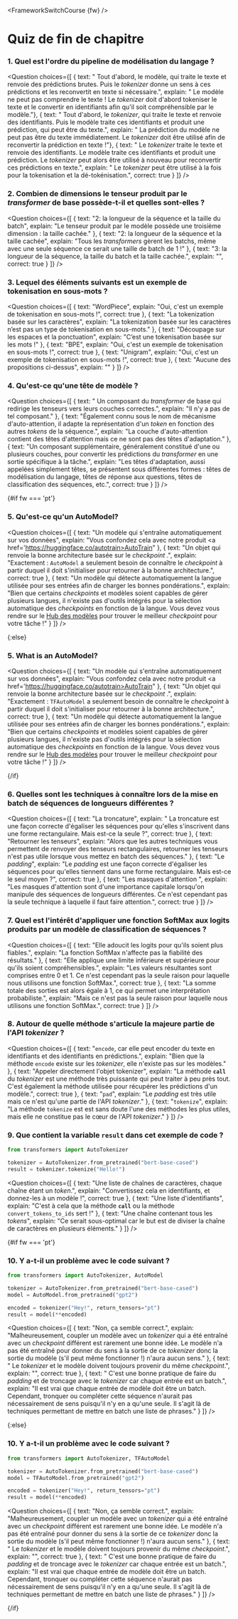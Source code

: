 <FrameworkSwitchCourse {fw} />

<!-- DISABLE-FRONTMATTER-SECTIONS -->

# Quiz de fin de chapitre

### 1. Quel est l'ordre du pipeline de modélisation du langage ?


<Question
	choices={[
		{
			text: " Tout d'abord, le modèle, qui traite le texte et renvoie des prédictions brutes. Puis le <i>tokenizer</i> donne un sens à ces prédictions et les reconvertit en texte si nécessaire.",
			explain: " Le modèle ne peut pas comprendre le texte ! Le <i>tokenizer</i> doit d'abord tokeniser le texte et le convertir en identifiants afin qu'il soit compréhensible par le modèle."},
		{
			text: " Tout d'abord, le <i>tokenizer</i>, qui traite le texte et renvoie des identifiants. Puis le modèle traite ces identifiants et produit une prédiction, qui peut être du texte.",
			explain: " La prédiction du modèle ne peut pas être du texte immédiatement. Le <i>tokenizer</i> doit être utilisé afin de reconvertir la prédiction en texte !"},
		{
			text: " Le <i>tokenizer</i> traite le texte et renvoie des identifiants. Le modèle traite ces identifiants et produit une prédiction. Le <i>tokenizer</i> peut alors être utilisé à nouveau pour reconvertir ces prédictions en texte.",
			explain: " Le <i>tokenizer</i> peut être utilisé à la fois pour la tokenisation et la dé-tokénisation.",
            correct: true
		}
	]}
/>

### 2. Combien de dimensions le tenseur produit par le <i>transformer</i> de base possède-t-il et quelles sont-elles ?


<Question
	choices={[
		{
			text: "2: la longueur de la séquence et la taille du batch",
			explain: "Le tenseur produit par le modèle possède une troisième dimension : la taille cachée."
		},
		{
			text: "2: la longueur de la séquence et la taille cachée",
			explain: "Tous les <i>transformers</i>  gèrent les batchs, même avec une seule séquence ce serait une taille de batch de 1 !"
		},
		{
			text: "3: la longueur de la séquence, la taille du batch et la taille cachée.",
			explain: "",
            correct: true
		}
	]}
/>

### 3. Lequel des éléments suivants est un exemple de tokenisation en sous-mots ?

<Question
	choices={[
		{
			text: "WordPiece",
			explain: "Oui, c'est un exemple de tokenisation en sous-mots !",
            correct: true
		},
		{
			text: "La tokenization basée sur les caractères",
			explain: "La tokenization basée sur les caractères n’est pas un type de tokenisation en sous-mots."
		},
		{
			text: "Découpage sur les espaces et la ponctuation",
			explain: "C’est une tokenisation basée sur les mots !"
		},
		{
			text: "BPE",
			explain: "Oui, c'est un exemple de tokenisation en sous-mots !",
            correct: true
        },
		{
			text: "Unigram",
			explain: "Oui, c'est un exemple de tokenisation en sous-mots !",
            correct: true
        },
		{
			text: "Aucune des propositions ci-dessus",
			explain: ""
        }
	]}
/>

### 4. Qu'est-ce qu'une tête de modèle ?

<Question
	choices={[
		{
			text: " Un composant du <i>transformer</i>  de base qui redirige les tenseurs vers leurs couches correctes.",
			explain: "Il n'y a pas de tel composant."
		},
		{
			text:  "Également connu sous le nom de mécanisme d'auto-attention, il adapte la représentation d'un <i>token</i>  en fonction des autres <i>tokens</i>  de la séquence.",
			explain: "La couche d'auto-attention contient des têtes d'attention mais ce ne sont pas des têtes d'adaptation."
		},
		{
			text: "Un composant supplémentaire, généralement constitué d'une ou plusieurs couches, pour convertir les prédictions du <i>transformer</i>  en une sortie spécifique à la tâche.",
			explain: "Les têtes d'adaptation, aussi appelées simplement têtes, se présentent sous différentes formes : têtes de modélisation du langage, têtes de réponse aux questions, têtes de classification des séquences, etc.",
			correct: true
		} 
	]}
/>

{#if fw === 'pt'}
### 5. Qu'est-ce qu'un AutoModel?

<Question
	choices={[
		{
			text: "Un modèle qui s'entraîne automatiquement sur vos données",
			explain: "Vous confondez cela avec notre produit <a href='https://huggingface.co/autotrain>AutoTrain</a>"
		},
		{
			text: "Un objet qui renvoie la bonne architecture basée sur le <i>checkpoint</i> .",
			explain: "Exactement : <code>AutoModel</code> a seulement besoin de connaître le <i>checkpoint</i> à partir duquel il doit s'initialiser pour retourner à la bonne architecture.",
			correct: true
		},
		{
			text: "Un modèle qui détecte automatiquement la langue utilisée pour ses entrées afin de charger les bonnes pondérations.",
			explain: "Bien que certains <i>checkpoints</i> et modèles soient capables de gérer plusieurs langues, il n'existe pas d'outils intégrés pour la sélection automatique des <i>checkpoints</i> en fonction de la langue. Vous devez vous rendre sur le <a href='https://huggingface.co/models'>Hub des modèles</a> pour trouver le meilleur <i>checkpoint</i> pour votre tâche !"
		} 
	]}
/>

{:else}
### 5. What is an AutoModel?

<Question
	choices={[
		{
			text: "Un modèle qui s'entraîne automatiquement sur vos données",
			explain: "Vous confondez cela avec notre produit <a href='https://huggingface.co/autotrain>AutoTrain</a>"
		},
		{
			text: "Un objet qui renvoie la bonne architecture basée sur le <i>checkpoint</i> .",
			explain: "Exactement : <code>TFAutoModel</code> a seulement besoin de connaître le <i>checkpoint</i> à partir duquel il doit s'initialiser pour retourner à la bonne architecture.",
			correct: true
		},
		{
			text: "Un modèle qui détecte automatiquement la langue utilisée pour ses entrées afin de charger les bonnes pondérations.",
			explain: "Bien que certains <i>checkpoints</i> et modèles soient capables de gérer plusieurs langues, il n'existe pas d'outils intégrés pour la sélection automatique des <i>checkpoints</i> en fonction de la langue. Vous devez vous rendre sur le <a href='https://huggingface.co/models'>Hub des modèles</a> pour trouver le meilleur <i>checkpoint</i> pour votre tâche !"
		} 
	]}
/>

{/if}

### 6. Quelles sont les techniques à connaître lors de la mise en batch de séquences de longueurs différentes ?


<Question
	choices={[
		{
			text: "La troncature",
			explain: " La troncature est une façon correcte d'égaliser les séquences pour qu'elles s'inscrivent dans une forme rectangulaire. Mais est-ce la seule ?",
			correct: true
		},
		{
			text: "Retourner les tenseurs",
			explain: "Alors que les autres techniques vous permettent de renvoyer des tenseurs rectangulaires, retourner les tenseurs n'est pas utile lorsque vous mettez en batch des séquences."
		},
		{
			text: "Le <i>padding</i>",
			explain: "Le <i>padding</i> est une façon correcte d'égaliser les séquences pour qu'elles tiennent dans une forme rectangulaire. Mais est-ce le seul moyen ?",
			correct: true
		}, 
		{
			text: "Les masques d'attention ",
			explain: "Les masques d'attention sont d'une importance capitale lorsqu'on manipule des séquences de longueurs différentes. Ce n'est cependant pas la seule technique à laquelle il faut faire attention.",
			correct: true
		} 
	]}
/>

### 7. Quel est l'intérêt d'appliquer une fonction SoftMax aux logits produits par un modèle de classification de séquences ?

<Question
	choices={[
		{
			text: "Elle adoucit les logits pour qu'ils soient plus fiables.",
			explain: "La fonction SoftMax n'affecte pas la fiabilité des résultats."
		},
		{
			text: "Elle applique une limite inférieure et supérieure pour qu'ils soient compréhensibles.",
			explain: "Les valeurs résultantes sont comprises entre 0 et 1. Ce n'est cependant pas la seule raison pour laquelle nous utilisons une fonction SoftMax.",
            correct: true
		},
		{
			text: "La somme totale des sorties est alors égale à 1, ce qui permet une interprétation probabiliste.",
			explain: "Mais ce n'est pas la seule raison pour laquelle nous utilisons une fonction SoftMax.",
            correct: true
		}
	]}
/>

### 8. Autour de quelle méthode s'articule la majeure partie de l'API <i>tokenizer</i> ?

<Question
	choices={[
		{
			text: "<code>encode</code>, car elle peut encoder du texte en identifiants et des identifiants en prédictions.",
			explain: "Bien que la méthode <code>encode</code> existe sur les <i>tokenizer</i>, elle n'existe pas sur les modèles."
		},
		{
			text: "Appeler directement l'objet tokenizer",
			explain: "La méthode <code>__call__</code> du <i>tokenizer</i> est une méthode très puissante qui peut traiter à peu près tout. C'est également la méthode utilisée pour récupérer les prédictions d'un modèle.",
			correct: true
		},
		{
			text: "<code>pad</code>",
			explain: "Le <i>padding</i> est très utile mais ce n'est qu'une partie de l'API <i>tokenizer</i>."
		},
		{
			text: "<code>tokenize</code>",
			explain: "La méthode <code>tokenize</code> est est sans doute l'une des méthodes les plus utiles, mais elle ne constitue pas le cœur de l'API <i>tokenizer</i>."
		}
	]}
/>

### 9. Que contient la variable `result` dans cet exemple de code ?

```py
from transformers import AutoTokenizer

tokenizer = AutoTokenizer.from_pretrained("bert-base-cased")
result = tokenizer.tokenize("Hello!")
```

<Question
	choices={[
		{
			text: "Une liste de chaînes de caractères, chaque chaîne étant un <i>token</i>.",
			explain: "Convertissez cela en identifiants, et donnez-les à un modèle !",
            correct: true
		},
		{
			text: "Une liste d'identifiants",
			explain: "C'est à cela que la méthode <code>__call__</code> ou la méthode <code>convert_tokens_to_ids</code> sert !"
		},
		{
			text: "Une chaîne contenant tous les <i>tokens</i>",
			explain: "Ce serait sous-optimal car le but est de diviser la chaîne de caractères en plusieurs éléments."
		}
	]}
/>

{#if fw === 'pt'}
### 10. Y a-t-il un problème avec le code suivant ?


```py
from transformers import AutoTokenizer, AutoModel

tokenizer = AutoTokenizer.from_pretrained("bert-base-cased")
model = AutoModel.from_pretrained("gpt2")

encoded = tokenizer("Hey!", return_tensors="pt")
result = model(**encoded)
```

<Question
	choices={[
		{
			text: "Non, ça semble correct.",
			explain: "Malheureusement, coupler un modèle avec un <i>tokenizer</i> qui a été entraîné avec un <i>checkpoint</i> différent est rarement une bonne idée. Le modèle n'a pas été entraîné pour donner du sens à la sortie de ce <i>tokenizer</i> donc la sortie du modèle (s'il peut même fonctionner !) n'aura aucun sens."
		},
		{
			text: " Le <i>tokenizer</i> et le modèle doivent toujours provenir du même <i>checkpoint</i>.",
			explain: "",
            correct: true
		},
		{
			text: " C'est une bonne pratique de faire du <i>padding</i> et de troncage avec le <i>tokenizer</i> car chaque entrée est un batch.",
			explain: "Il est vrai que chaque entrée de modèle doit être un batch. Cependant, tronquer ou compléter cette séquence n'aurait pas nécessairement de sens puisqu'il n'y en a qu'une seule. Il s'agit là de techniques permettant de mettre en batch une liste de phrases."
		}
	]}
/>

{:else}
### 10. Y a-t-il un problème avec le code suivant ?

```py
from transformers import AutoTokenizer, TFAutoModel

tokenizer = AutoTokenizer.from_pretrained("bert-base-cased")
model = TFAutoModel.from_pretrained("gpt2")

encoded = tokenizer("Hey!", return_tensors="pt")
result = model(**encoded)
```

<Question
	choices={[
		{
			text: "Non, ça semble correct.",
			explain: "Malheureusement, coupler un modèle avec un <i>tokenizer</i> qui a été entraîné avec un <i>checkpoint</i> différent est rarement une bonne idée. Le modèle n'a pas été entraîné pour donner du sens à la sortie de ce <i>tokenizer</i> donc la sortie du modèle (s'il peut même fonctionner !) n'aura aucun sens."
		},
		{
			text: " Le <i>tokenizer</i> et le modèle doivent toujours provenir du même <i>checkpoint</i>.",
			explain: "",
            correct: true
		},
		{
			text: " C'est une bonne pratique de faire du <i>padding</i> et de troncage avec le <i>tokenizer</i> car chaque entrée est un batch.",
			explain: "Il est vrai que chaque entrée de modèle doit être un batch. Cependant, tronquer ou compléter cette séquence n'aurait pas nécessairement de sens puisqu'il n'y en a qu'une seule. Il s'agit là de techniques permettant de mettre en batch une liste de phrases."
		}
	]}
/>

{/if}
